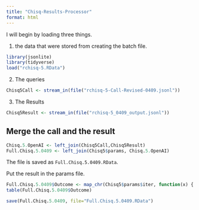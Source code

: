 ```yaml
---
title: "Chisq-Results-Processor"
format: html
---
```


I will begin by loading three things.  

1. the data that were stored from creating the batch file.

```r
library(jsonlite)
library(tidyverse)
load("rchisq-5.RData")
```

2. The queries

```r
Chisq5Call <- stream_in(file("rchisq-5-Call-Revised-0409.jsonl"))
```

3. The Results

```r
Chisq5Result <- stream_in(file("rchisq-5_0409_output.jsonl"))
```

## Merge the call and the result

```r
Chisq.5.OpenAI <- left_join(Chisq5Call,Chisq5Result)
Full.Chisq.5.0409 <- left_join(Chisq5$params, Chisq.5.OpenAI)
```

The file is saved as `Full.Chisq.5.0409.RData`.

Put the result in the params file.

```r
Full.Chisq.5.0409$Outcome <- map_chr(Chisq5$params$iter, function(x) { unlist(Chisq5Result$response$body$choices[[x]][[2]][2]) })
table(Full.Chisq.5.0409$Outcome)
```

```r
save(Full.Chisq.5.0409, file="Full.Chisq.5.0409.RData")
```

